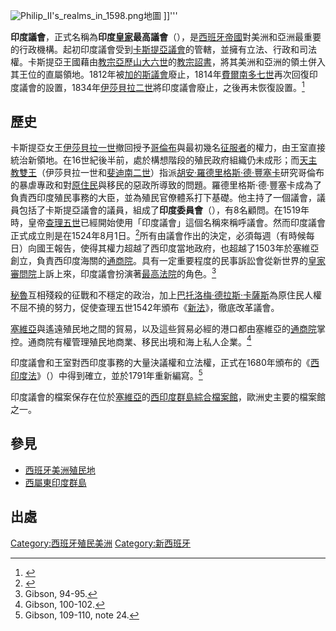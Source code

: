 [[File:Philip_II's_realms_in_1598.png|thumb]]地圖
{{legend|#008000|[[卡斯提亞議會|卡斯提亞議會]]管轄領土}}
{{legend|#f5ab12|[[阿拉貢議會|阿拉貢議會]]管轄領土}}
{{legend|#0000ff|[[葡萄牙議會_(西班牙)|葡萄牙議會]]管轄領土}}
{{legend|#800000|[[義大利議會_(西班牙)|義大利議會]]管轄領土}}
{{legend|#ff0000|'''印度議會'''管轄領土}}
{{legend|#d87ada|指派給法蘭德斯議會的管轄領土}}]]'''

'''印度議會'''，正式名稱為'''印度[[皇家|皇家]]最高議會'''（{{lang-es|Real y Supremo Consejo de Indias}}），是[[西班牙帝國|西班牙帝國]]對美洲和亞洲最重要的行政機構。起初印度議會受到[[卡斯提亞議會|卡斯提亞議會]]的管轄，並擁有立法、行政和司法權。卡斯提亞王國藉由[[教宗亞歷山大六世|教宗亞歷山大六世]]的[[教宗詔書|教宗詔書]]，將其美洲和亞洲的領土併入其王位的直屬領地。1812年被[[加的斯議會|加的斯議會]]廢止，1814年[[費爾南多七世|費爾南多七世]]再次回復印度議會的設置，1834年[[伊莎贝拉二世_(西班牙)|伊莎貝拉二世]]將印度議會廢止，之後再未恢復設置。<ref>{{Cite web |url=http://books.google.es/books?id=Qyjla7Hut0IC&lpg=PA81&ots=dZSooytq0H&dq=disoluci%C3%B3n%20del%20consejo%20de%20castilla&hl=es&pg=PA102#v=onepage&q&f=false |title=El Consejo Real de Castilla y la Ley |access-date=2016-03-27 |archive-date=2014-10-19 |archive-url=https://web.archive.org/web/20141019090224/http://books.google.es/books?id=Qyjla7Hut0IC&lpg=PA81&ots=dZSooytq0H&dq=disoluci%C3%B3n%20del%20consejo%20de%20castilla&hl=es&pg=PA102#v=onepage&q&f=false |dead-url=no }}</ref>

==歷史==
卡斯提亞女王[[伊莎貝拉一世_(卡斯提亞)|伊莎貝拉一世]]撤回授予[[哥倫布|哥倫布]]與最初幾名[[征服者|征服者]]的權力，由王室直接統治新領地。在16世紀後半前，處於構想階段的殖民政府組織仍未成形；而[[天主教雙王|天主教雙王]]（伊莎貝拉一世和[[費爾南多二世_(阿拉貢)|斐迪南二世]]）指派[[胡安·羅德里格斯·德·豐塞卡|胡安·羅德里格斯·德·豐塞卡]]研究哥倫布的暴虐專政和對[[美洲原住民|原住民]]與移民的惡政所導致的問題。羅德里格斯·德·豐塞卡成為了負責西印度殖民事務的大臣，並為殖民官僚體系打下基礎。他主持了一個議會，議員包括了卡斯提亞議會的議員，組成了'''印度委員會'''（{{lang-es|Junta de Indias}}），有8名顧問。在1519年時，皇帝[[查理五世_(神聖羅馬帝國)|查理五世]]已經開始使用「印度議會」這個名稱來稱呼議會。然而印度議會正式成立則是在1524年8月1日。<ref>{{cite book | last = Gibson| first = Charles| authorlink = Charles Gibson (historian)| title = Spain in America| url = https://archive.org/details/spaininamerica0000gibs| publisher = Harper & Row| year = 1966| location = New York| pages = [https://archive.org/details/spaininamerica0000gibs/page/92 92]}}</ref>所有由議會作出的決定，必須每週（有時候每日）向國王報告，使得其權力超越了西印度當地政府，也超越了1503年於塞維亞創立，負責西印度海關的[[通商院|通商院]]。具有一定重要程度的民事訴訟會從新世界的[[皇家審問院|皇家審問院]]上訴上來，印度議會扮演著[[最高法院|最高法院]]的角色。<ref>Gibson, 94-95.</ref>

[[秘魯總督轄區|秘魯]]互相殘殺的征戰和不穩定的政治，加上[[巴托洛梅·德拉斯·卡薩斯|巴托洛梅·德拉斯·卡薩斯]]為原住民人權不屈不撓的努力，促使查理五世1542年頒布《[[新法|新法]]》，徹底改革議會。

[[塞維亞|塞維亞]]與遙遠殖民地之間的貿易，以及這些貿易必經的港口都由塞維亞的[[西印度交易所|通商院]]掌控。通商院有權管理殖民地商業、移民出境和海上私人企業。<ref>Gibson, 100-102.</ref>

印度議會和王室對西印度事務的大量決議權和立法權，正式在1680年頒布的《[[西印度法|西印度法]]》（{{lang-es|Recompilación de las Leyes de Indias}}）中得到確立，並於1791年重新編寫。<ref>Gibson, 109-110, note 24.</ref>

印度議會的檔案保存在位於[[塞維亞|塞維亞]]的[[西印度群島綜合檔案館|西印度群島綜合檔案館]]，歐洲史主要的檔案館之一。

==參見==
* [[西班牙美洲殖民地|西班牙美洲殖民地]]
* [[西屬東印度群島|西屬東印度群島]]

==出處==
{{Reflist}}

{{西班牙帝國}}

[[Category:西班牙殖民美洲|Category:西班牙殖民美洲]]
[[Category:新西班牙|Category:新西班牙]]
